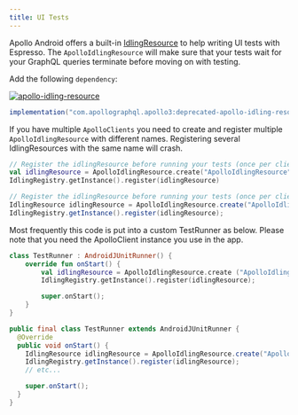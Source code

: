 ```yaml
---
title: UI Tests
---
```



Apollo Android offers a built-in [IdlingResource](https://developer.android.com/reference/androidx/test/espresso/IdlingResource) to help writing UI tests with Espresso. The `ApolloIdlingResource` will make sure that your tests wait for your GraphQL queries terminate before moving on with testing.

Add the following `dependency`:

[ ![apollo-idling-resource](https://img.shields.io/maven-central/v/com.apollographql.apollo3/apollo-idling-resource?label=apollo-idling-resource)](https://repo1.maven.org/maven2/com/apollographql/apollo3/apollo-idling-resource)
```groovy
implementation("com.apollographql.apollo3:deprecated-apollo-idling-resource:x.y.z")
```

If you have multiple `ApolloClients` you need to create and register multiple `ApolloIdlingResource` with different names. Registering several IdlingResources with the same name will crash.

<MultiCodeBlock>

```kotlin
// Register the idlingResource before running your tests (once per client).
val idlingResource = ApolloIdlingResource.create("ApolloIdlingResource", apolloClient)
IdlingRegistry.getInstance().register(idlingResource)
```

```java
// Register the idlingResource before running your tests (once per client).
IdlingResource idlingResource = ApolloIdlingResource.create("ApolloIdlingResource", apolloClient);
IdlingRegistry.getInstance().register(idlingResource);
```

</MultiCodeBlock>


Most frequently this code is put into a custom TestRunner as below. Please note that you need the ApolloClient instance you use in the app.

<MultiCodeBlock>

```kotlin
class TestRunner : AndroidJUnitRunner() {
    override fun onStart() {
        val idlingResource = ApolloIdlingResource.create ("ApolloIdlingResource", apolloClient);
        IdlingRegistry.getInstance().register(idlingResource);

        super.onStart();
    }
}
```

```java
public final class TestRunner extends AndroidJUnitRunner {
  @Override
  public void onStart() {
    IdlingResource idlingResource = ApolloIdlingResource.create("ApolloIdlingResource", apolloClient);
    IdlingRegistry.getInstance().register(idlingResource);
    // etc...

    super.onStart();
  }
}
```

</MultiCodeBlock>

